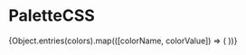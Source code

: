 

<Meta title="Comeon|PaletteCSS" />

# PaletteCSS 

<Preview>
	<Story name="PaletteCSS">
		<article
			style={{
				display: 'grid',
				gridTemplateColumns: 'repeat(3, 1fr)',
				gridGap: '10px',
				gridAutoRows: 'minmax(100px, auto)'
			}}
		>
			{Object.entries(colors).map(([colorName, colorValue]) => (
                <PaletteCSS 
					className={colorName.toLowerCase().split("_").join("-")} 
					colorName={colorName}
					colorValue={colorValue} 
				/>
			))}
		</article>
	</Story>
</Preview>





